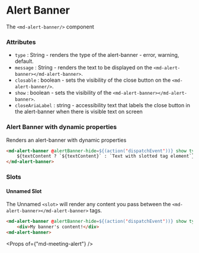 
# Alert Banner

The `<md-alert-banner/>` component

### Attributes

- `type` : String - renders the type of the alert-banner - error, warning, default.
- `message` : String - renders the text to be displayed on the `<md-alert-banner></md-alert-banner>`.
- `closable` : boolean - sets the visibility of the close button on the `<md-alert-banner/>`.
- `show` : boolean - sets the visibility of the `<md-alert-banner></md-alert-banner>`.
- `closeAriaLabel` : string - accessibility text that labels the close button in the alert-banner when there is visible text on screen

### Alert Banner with dynamic properties

Renders an alert-banner with dynamic properties

```html
<md-alert-banner @alertBanner-hide=${(action('dispatchEvent'))} show type="${type}" ?closable=${closable} message="${textContent}">
    ${textContent ? `${textContent}` : `Text with slotted tag element`}
</md-alert-banner>
```

### Slots

#### Unnamed Slot

The Unnamed `<slot>` will render any content you pass between the `<md-alert-banner></md-alert-banner>` tags.
```html
<md-alert-banner @alertBanner-hide=${(action('dispatchEvent'))} show type="${type}" ?closable=${closable}> 
    <div>My banner's content!</div> 
<md-alert-banner>
```

<Props of={"md-meeting-alert"} />
